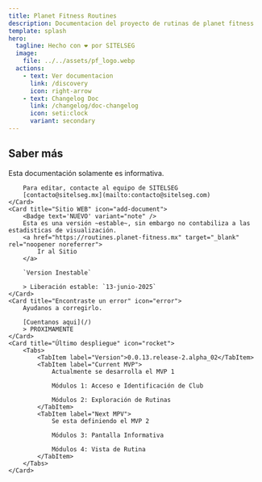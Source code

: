 ```yaml
---
title: Planet Fitness Routines
description: Documentacion del proyecto de rutinas de planet fitness
template: splash
hero:
  tagline: Hecho con ❤️ por SITELSEG
  image:
    file: ../../assets/pf_logo.webp
  actions:
    - text: Ver documentacion
      link: /discovery
      icon: right-arrow
    - text: Changelog Doc
      link: /changelog/doc-changelog
      icon: seti:clock
      variant: secondary
---
```



## Saber más

<CardGrid stagger>
	<Card title="Editar documento" icon="pencil">
		Esta documentación solamente es informativa.

		Para editar, contacte al equipo de SITELSEG
		[contacto@sitelseg.mx](mailto:contacto@sitelseg.com)
	</Card>
	<Card title="Sitio WEB" icon="add-document">
		<Badge text='NUEVO' variant="note" />
		Esta es una versión ~estable~, sin embargo no contabiliza a las estadisticas de visualización.
		<a href="https://routines.planet-fitness.mx" target="_blank" rel="noopener noreferrer">
			Ir al Sitio
		</a>

		`Version Inestable`

		> Liberación estable: `13-junio-2025`
	</Card>
	<Card title="Encontraste un error" icon="error">
		Ayudanos a corregirlo.

		[Cuentanos aqui](/)
		> PROXIMAMENTE
	</Card>
	<Card title="Último despliegue" icon="rocket">
		<Tabs>
			<TabItem label="Version">0.0.13.release-2.alpha_02</TabItem>
			<TabItem label="Current MVP">
				Actualmente se desarrolla el MVP 1

				Módulos 1: Acceso e Identificación de Club

				Módulos 2: Exploración de Rutinas
			</TabItem>
			<TabItem label="Next MPV">
				Se esta definiendo el MVP 2

				Módulos 3: Pantalla Informativa

				Módulos 4: Vista de Rutina
			</TabItem>
		</Tabs>
	</Card>
</CardGrid>

